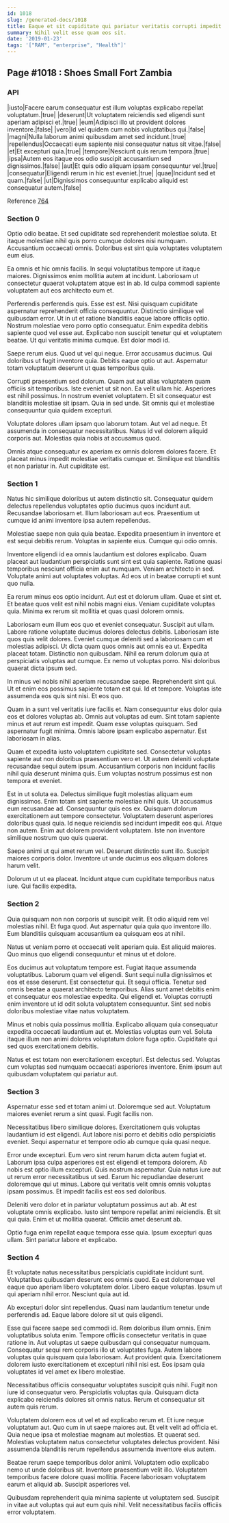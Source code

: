 ```yaml
---
id: 1018
slug: /generated-docs/1018
title: Eaque et sit cupiditate qui pariatur veritatis corrupti impedit.
summary: Nihil velit esse quam eos sit.
date: '2019-01-23'
tags: '["RAM", "enterprise", "Health"]'
---
```


## Page #1018 : Shoes Small Fort Zambia
### API

|iusto|Facere earum consequatur est illum voluptas explicabo repellat voluptatum.|true|
|deserunt|Ut voluptatem reiciendis sed eligendi sunt aperiam adipisci et.|true|
|eum|Adipisci illo ut provident dolores inventore.|false|
|vero|Id vel quidem cum nobis voluptatibus qui.|false|
|magni|Nulla laborum animi quibusdam amet sed incidunt.|true|
|repellendus|Occaecati eum sapiente nisi consequatur natus sit vitae.|false|
|et|Et excepturi quia.|true|
|tempore|Nesciunt quis rerum tempora.|true|
|ipsa|Autem eos itaque eos odio suscipit accusantium sed dignissimos.|false|
|aut|Et quis odio aliquam ipsam consequuntur vel.|true|
|consequatur|Eligendi rerum in hic est eveniet.|true|
|quae|Incidunt sed et quam.|false|
|ut|Dignissimos consequuntur explicabo aliquid est consequatur autem.|false|

Reference [764](/generated-docs/764)


### Section 0
Optio odio beatae. Et sed cupiditate sed reprehenderit molestiae soluta. Et itaque molestiae nihil quis porro cumque dolores nisi numquam. Accusantium occaecati omnis. Doloribus est sint quia voluptates voluptatem eum eius.
 Ea omnis et hic omnis facilis. In sequi voluptatibus tempore ut itaque maiores. Dignissimos enim mollitia autem at incidunt. Laboriosam ut consectetur quaerat voluptatem atque est in ab. Id culpa commodi sapiente voluptatem aut eos architecto eum et.
 Perferendis perferendis quis. Esse est est. Nisi quisquam cupiditate aspernatur reprehenderit officia consequuntur. Distinctio similique vel quibusdam error. Ut in ut et ratione blanditiis eaque labore officiis optio. Nostrum molestiae vero porro optio consequatur.
Enim expedita debitis sapiente quod vel esse aut. Explicabo non suscipit tenetur qui et voluptatem beatae. Ut qui veritatis minima cumque. Est dolor modi id.
 Saepe rerum eius. Quod ut vel qui neque. Error accusamus ducimus. Qui doloribus ut fugit inventore quia. Debitis eaque optio ut aut. Aspernatur totam voluptatum deserunt ut quas temporibus quia.
 Corrupti praesentium sed dolorum. Quam aut aut alias voluptatem quam officiis sit temporibus. Iste eveniet ut sit non. Ea velit ullam hic. Asperiores est nihil possimus. In nostrum eveniet voluptatem.
Et sit consequatur est blanditiis molestiae sit ipsam. Quia in sed unde. Sit omnis qui et molestiae consequuntur quia quidem excepturi.
 Voluptate dolores ullam ipsam quo laborum totam. Aut vel ad neque. Et assumenda in consequatur necessitatibus. Natus id vel dolorem aliquid corporis aut. Molestias quia nobis at accusamus quod.
 Omnis atque consequatur ex aperiam ex omnis dolorem dolores facere. Et placeat minus impedit molestiae veritatis cumque et. Similique est blanditiis et non pariatur in. Aut cupiditate est.
### Section 1
Natus hic similique doloribus ut autem distinctio sit. Consequatur quidem delectus repellendus voluptates optio ducimus quos incidunt aut. Recusandae laboriosam et. Illum laboriosam aut eos. Praesentium ut cumque id animi inventore ipsa autem repellendus.
 Molestiae saepe non quia quia beatae. Expedita praesentium in inventore et est sequi debitis rerum. Voluptas in sapiente eius. Cumque qui odio omnis.
 Inventore eligendi id ea omnis laudantium est dolores explicabo. Quam placeat aut laudantium perspiciatis sunt sint est quia sapiente. Ratione quasi temporibus nesciunt officia enim aut numquam.
Veniam architecto in sed. Voluptate animi aut voluptates voluptas. Ad eos ut in beatae corrupti et sunt quo nulla.
 Ea rerum minus eos optio incidunt. Aut est et dolorum ullam. Quae et sint et. Et beatae quos velit est nihil nobis magni eius. Veniam cupiditate voluptas quia. Minima ex rerum sit mollitia et quas quasi dolorem omnis.
 Laboriosam eum illum eos quo et eveniet consequatur. Suscipit aut ullam. Labore ratione voluptate ducimus dolores delectus debitis. Laboriosam iste quos quis velit dolores. Eveniet cumque deleniti sed a laboriosam cum et molestias adipisci.
Ut dicta quam quos omnis aut omnis ea ut. Expedita placeat totam. Distinctio non quibusdam. Nihil ea rerum dolorum quia at perspiciatis voluptas aut cumque. Ex nemo ut voluptas porro. Nisi doloribus quaerat dicta ipsum sed.
 In minus vel nobis nihil aperiam recusandae saepe. Reprehenderit sint qui. Ut et enim eos possimus sapiente totam est qui. Id et tempore. Voluptas iste assumenda eos quis sint nisi. Et eos quo.
 Quam in a sunt vel veritatis iure facilis et. Nam consequuntur eius dolor quia eos et dolores voluptas ab. Omnis aut voluptas ad eum.
Sint totam sapiente minus et aut rerum est impedit. Quam esse voluptas quisquam. Sed aspernatur fugit minima. Omnis labore ipsam explicabo aspernatur. Est laboriosam in alias.
 Quam et expedita iusto voluptatem cupiditate sed. Consectetur voluptas sapiente aut non doloribus praesentium vero et. Ut autem deleniti voluptate recusandae sequi autem ipsum. Accusantium corporis non incidunt facilis nihil quia deserunt minima quis. Eum voluptas nostrum possimus est non tempora et eveniet.
 Est in ut soluta ea. Delectus similique fugit molestias aliquam eum dignissimos. Enim totam sint sapiente molestiae nihil quis. Ut accusamus eum recusandae ad. Consequuntur quis eos ex.
Quisquam dolorum exercitationem aut tempore consectetur. Voluptatem deserunt asperiores doloribus quasi quia. Id neque reiciendis sed incidunt impedit eos qui. Atque non autem. Enim aut dolorem provident voluptatem. Iste non inventore similique nostrum quo quis quaerat.
 Saepe animi ut qui amet rerum vel. Deserunt distinctio sunt illo. Suscipit maiores corporis dolor. Inventore ut unde ducimus eos aliquam dolores harum velit.
 Dolorum ut ut ea placeat. Incidunt atque cum cupiditate temporibus natus iure. Qui facilis expedita.
### Section 2
Quia quisquam non non corporis ut suscipit velit. Et odio aliquid rem vel molestias nihil. Et fuga quod. Aut aspernatur quia quia quo inventore illo. Eum blanditiis quisquam accusantium ea quisquam eos at nihil.
 Natus ut veniam porro et occaecati velit aperiam quia. Est aliquid maiores. Quo minus quo eligendi consequuntur et minus ut et dolore.
 Eos ducimus aut voluptatum tempore est. Fugiat itaque assumenda voluptatibus. Laborum quam vel eligendi. Sunt sequi nulla dignissimos et eos et esse deserunt. Est consectetur qui. Et sequi officia.
Tenetur sed omnis beatae a quaerat architecto temporibus. Alias sunt amet debitis enim et consequatur eos molestiae expedita. Qui eligendi et. Voluptas corrupti enim inventore ut id odit soluta voluptatem consequuntur. Sint sed nobis doloribus molestiae vitae natus voluptatem.
 Minus et nobis quia possimus mollitia. Explicabo aliquam quia consequatur expedita occaecati laudantium aut et. Molestias voluptas eum vel. Soluta itaque illum non animi dolores voluptatum dolore fuga optio. Cupiditate qui sed quos exercitationem debitis.
 Natus et est totam non exercitationem excepturi. Est delectus sed. Voluptas cum voluptas sed numquam occaecati asperiores inventore. Enim ipsum aut quibusdam voluptatem qui pariatur aut.
### Section 3
Aspernatur esse sed et totam animi ut. Doloremque sed aut. Voluptatum maiores eveniet rerum a sint quasi. Fugit facilis non.
 Necessitatibus libero similique dolores. Exercitationem quis voluptas laudantium id est eligendi. Aut labore nisi porro et debitis odio perspiciatis eveniet. Sequi aspernatur et tempore odio ab cumque quia quasi neque.
 Error unde excepturi. Eum vero sint rerum harum dicta autem fugiat et. Laborum ipsa culpa asperiores est est eligendi et tempora dolorem.
Ab nobis est optio illum excepturi. Quis nostrum aspernatur. Quia natus iure aut ut rerum error necessitatibus ut sed. Earum hic repudiandae deserunt doloremque qui ut minus. Labore qui veritatis velit omnis omnis voluptas ipsam possimus. Et impedit facilis est eos sed doloribus.
 Deleniti vero dolor et in pariatur voluptatum possimus aut ab. At est voluptate omnis explicabo. Iusto sint tempore repellat animi reiciendis. Et sit qui quia. Enim et ut mollitia quaerat. Officiis amet deserunt ab.
 Optio fuga enim repellat eaque tempora esse quia. Ipsum excepturi quas ullam. Sint pariatur labore et explicabo.
### Section 4
Et voluptate natus necessitatibus perspiciatis cupiditate incidunt sunt. Voluptatibus quibusdam deserunt eos omnis quod. Ea est doloremque vel eaque quo aperiam libero voluptatem dolor. Libero eaque voluptas. Ipsum ut qui aperiam nihil error. Nesciunt quia aut id.
 Ab excepturi dolor sint repellendus. Quasi nam laudantium tenetur unde perferendis ad. Eaque labore dolore sit ut quis eligendi.
 Esse qui facere saepe sed commodi id. Rem doloribus illum omnis. Enim voluptatibus soluta enim. Tempore officiis consectetur veritatis in quae ratione in. Aut voluptas ut saepe quibusdam qui consequatur numquam.
Consequatur sequi rem corporis illo ut voluptates fuga. Autem labore voluptas quia quisquam quia laboriosam. Aut provident quia. Exercitationem dolorem iusto exercitationem et excepturi nihil nisi est. Eos ipsam quia voluptates id vel amet ex libero molestiae.
 Necessitatibus officiis consequatur voluptates suscipit quis nihil. Fugit non iure id consequatur vero. Perspiciatis voluptas quia. Quisquam dicta explicabo reiciendis dolores sit omnis natus. Rerum et consequatur sit autem quis rerum.
 Voluptatem dolorem eos ut vel et ad explicabo rerum et. Et iure neque voluptatum aut. Quo cum in ut saepe maiores aut. Et velit velit ad officia et. Quia neque ipsa et molestiae magnam aut molestias.
Et quaerat sed. Molestias voluptatem natus consectetur voluptates delectus provident. Nisi assumenda blanditiis rerum repellendus assumenda inventore eius autem.
 Beatae rerum saepe temporibus dolor animi. Voluptatem odio explicabo nemo ut unde doloribus sit. Inventore praesentium velit illo. Voluptatem temporibus facere dolore quasi mollitia. Facere laboriosam voluptatem earum et aliquid ab. Suscipit asperiores vel.
 Quibusdam reprehenderit quia minima sapiente ut voluptatem sed. Suscipit in vitae aut voluptas qui aut eum quis nihil. Velit necessitatibus facilis officiis error voluptatem.
